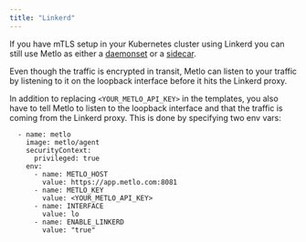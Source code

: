 ```yaml
---
title: "Linkerd"
---
```


If you have mTLS setup in your Kubernetes cluster using Linkerd you can still use Metlo as either a
[daemonset](https://github.com/metlo-labs/metlo-deploy/blob/main/kubernetes/metlo-daemonset.yaml) or a
[sidecar](https://github.com/metlo-labs/metlo-deploy/blob/main/kubernetes/metlo-sidecar.yaml).

Even though the traffic is encrypted in transit, Metlo can listen to your traffic by listening to it on the
loopback interface before it hits the Linkerd proxy.

In addition to replacing `<YOUR_METLO_API_KEY>` in the templates, you also have to tell Metlo to listen
to the loopback interface and that the traffic is coming from the Linkerd proxy. This is done by
specifying two env vars:

```
  - name: metlo
    image: metlo/agent
    securityContext:
      privileged: true
    env:
      - name: METLO_HOST
        value: https://app.metlo.com:8081
      - name: METLO_KEY
        value: <YOUR_METLO_API_KEY>
      - name: INTERFACE
        value: lo
      - name: ENABLE_LINKERD
        value: "true"
```